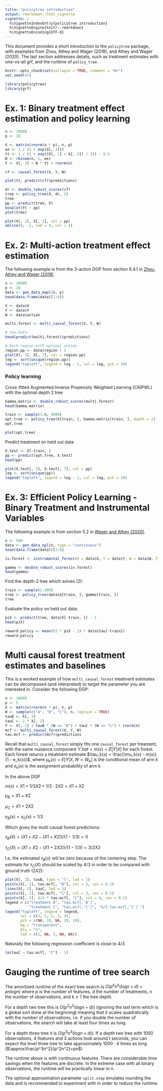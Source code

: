 ```yaml
---
title: "policytree introduction"
output: rmarkdown::html_vignette
vignette: >
  %\VignetteIndexEntry{policytree introduction}
  %\VignetteEngine{knitr::rmarkdown}
  %\VignetteEncoding{UTF-8}
---
```


This document provides a short introduction to the `policytree` package, with examples from Zhou, Athey and Wager (2018), and Athey and Wager (2020). The last section addresses details, such as treatment estimates with one-vs-all grf, and the runtime of `policy_tree`.

```r
knitr::opts_chunk$set(collapse = TRUE, comment = "#>")
set.seed(42)
```

```r
library(policytree)
library(grf)
```

# Ex. 1: Binary treatment effect estimation and policy learning
```r
n <- 10000
p <- 10

X <- matrix(rnorm(n * p), n, p)
ee <- 1 / (1 + exp(X[, 3]))
tt <- 1 / (1 + exp((X[, 1] + X[, 2]) / 2)) - 0.5
W <- rbinom(n, 1, ee)
Y <- X[, 3] + W * tt + rnorm(n)

cf <- causal_forest(X, Y, W)

plot(tt, predict(cf)$predictions)

dr <- double_robust_scores(cf)
tree <- policy_tree(X, dr, 2)
tree
pp <- predict(tree, X)
boxplot(tt ~ pp)
plot(tree)

plot(X[, 1], X[, 2], col = pp)
abline(0, -1, lwd = 4, col = 4)
```

# Ex. 2: Multi-action treatment effect estimation

The following example is from the 3-action DGP from section 6.4.1 in [Zhou, Athey and Wager (2018)](https://arxiv.org/abs/1810.04778)

```r
n <- 10000
p <- 10
data <- gen_data_mapl(n, p)
head(data.frame(data)[1:6])

X <- data$X
Y <- data$Y
W <- data$action

multi.forest <- multi_causal_forest(X, Y, W)

# tau.hats:
head(predict(multi.forest)$predictions)

# Each region with optimal action
region.pp <- data$region + 1
plot(X[, 5], X[, 7], col = region.pp)
leg <- sort(unique(region.pp))
legend("topleft", legend = leg - 1, col = leg, pch = 10)
```

### Policy learning

Cross-fitted Augmented Inverse Propensity Weighted Learning (CAIPWL) with the optimal depth 2 tree

```r
Gamma.matrix <- double_robust_scores(multi.forest)
head(Gamma.matrix)

train <- sample(1:n, 9000)
opt.tree <- policy_tree(X[train, ], Gamma.matrix[train, ], depth = 2)
opt.tree

plot(opt.tree)
```

Predict treatment on held out data

```r
X.test <- X[-train, ]
pp <- predict(opt.tree, X.test)
head(pp)

plot(X.test[, 5], X.test[, 7], col = pp)
leg <- sort(unique(pp))
legend("topleft", legend = leg - 1, col = leg, pch = 10)
```

# Ex. 3: Efficient Policy Learning - Binary Treatment and Instrumental Variables

The following example is from section 5.2 in [Wager and Athey (2020)](https://arxiv.org/abs/1702.02896).

```r
n <- 500
data <- gen_data_epl(n, type = "continuous")
head(data.frame(data))[1:6]

iv.forest <- instrumental_forest(X = data$X, Y = data$Y, W = data$W, Z = data$Z)

gamma <- double_robust_scores(iv.forest)
head(gamma)
```

Find the depth-2 tree which solves (2):

```r
train <- sample(1:400)
tree <- policy_tree(data$X[train, ], gamma[train, ])
tree
```

Evaluate the policy on held out data:

```r
piX <- predict(tree, data$X[-train, ]) - 1
head(piX)

reward.policy <- mean((2 * piX - 1) * data$tau[-train])
reward.policy
```

# Multi causal forest treatment estimates and baselines

This is a worked example of how `multi_causal_forest` treatment estimates can be decomposed (and interpreted) to target the parameter you are interested in. Consider the following DGP:


```r
n <- 10000
p <- 5
X <- matrix(rnorm(n * p), n, p)
W <- sample(c("A", "B", "C"), n, replace = TRUE)
tauB <- X[, 2]
tauC <- 2 * X[, 2]
Y <- X[, 1] + tauB * (W == "B") + tauC * (W == "C") + rnorm(n)
mcf <- multi_causal_forest(X, Y, W)
tau.mcf <- predict(mcf)$predictions
```

Recall that `multi_causal_forest` simply fits one `causal_forest` per treament, with the same nuisance component $Y.hat = m(x) = E[Y | X]$ for each forest. Each forest returns a treatment estimate  $\tau_k(x) = \frac{\mu_k(x) - m(x)}{1 - e_k(x)}$, where $\mu_k(x) = E[Y | X, W=W_k]$ is the conditional mean of arm $k$ and $e_k(x)$ is the assignment probability of arm $k$.

In the above DGP

$m(x) = X1 + 1/3 X2 + 1/3 \cdot 2X2 = X1 + X2$

$\mu_B = X1 + X2$

$\mu_C = X1 + 2X2$

$e_B(x) = e_C(x) = 1/3$

Which gives the multi causal forest predictions:

$\tau_B(X) = (X1 + X2 - (X1 + X2)) / (1 - 1/3) = 0$

$\tau_C(X) = (X1 + X2 - (X1 + 2X2)) / (1 - 1/3) = 3/2 X2$

I.e, the estimated $\tau_B(x)$ will be zero because of the centering step. The estimate for $\tau_C(X)$ should be scaled by $4/3$ in order to be compared with ground truth ($2 X2)$:

```r
plot(X[, 2], tauB, type = "l", lwd = 1)
points(X[, 2], tau.mcf[, "B"], col = 2, cex = 0.1)
lines(X[, 2], tauC, lwd = 3)
points(X[, 2], tau.mcf[, "C"], col = 3, cex = 0.1)
points(X[, 2], 4/3 * tau.mcf[, "C"], col = 4, cex = 0.1)
legend = c("treatment B", "tau.mcf[,'B']",
           "treatment C", "tau.mcf[,'C']", "4/3 tau.mcf[,'C'] ")
legend("topleft", legend = legend,
       col = c(1, 2, 1, 3, 4),
       pch = c(NA, 19, NA, 19, 19),
       bg = "transparent",
       bty = "n",
       lwd = c(1, NA, 3, NA, NA))
```

Naturally the following regression coefficient is close to $4/3$
```r
lm(tauC ~ tau.mcf[, "C"] - 1)
```

# Gauging the runtime of tree search

The amortized runtime of the exact tree search is $O(p^k n^k (log n + d) + pnlog n)$ where $p$ is the number of features, $d$ the number of treatments, $n$ the number of observations, and $k \geq 1$ the tree depth.

For a depth two tree this is $O(p^2 n^2 (log n + d))$ (ignoring the last term which is a global sort done at the beginning) meaning that it scales quadratically with the number of observations, i.e. if you double the number of observations, the search will take at least four times as long.

For a depth three tree it is $O(p^3 n^3 (log n + d))$. If a depth two tree with 1000 observations, 4 features and 3 actions took around t seconds, you can expect the level three tree to take approximately $1000\cdot 4$ times as long ($\approx\frac{p^3n^2}{p^2n^2}=pn$)

The runtime above is with continuous features. There are considerable time savings when the features are
discrete. In the extreme case with all binary observations, the runtime will be practically linear in n.

The optional approximation parameter `split.step` emulates rounding the data and is recommended to experiment with in order to reduce the runtime.
